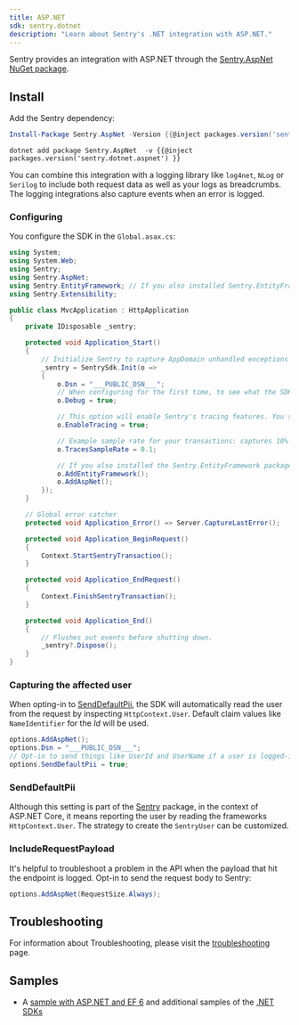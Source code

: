 ```yaml
---
title: ASP.NET
sdk: sentry.dotnet
description: "Learn about Sentry's .NET integration with ASP.NET."
---
```


Sentry provides an integration with ASP.NET through the [Sentry.AspNet NuGet package](https://www.nuget.org/packages/Sentry.AspNet).

## Install

Add the Sentry dependency:

```powershell {tabTitle:Package Manager}
Install-Package Sentry.AspNet -Version {{@inject packages.version('sentry.dotnet.aspnet') }}
```

```shell {tabTitle:.NET Core CLI}
dotnet add package Sentry.AspNet  -v {{@inject packages.version('sentry.dotnet.aspnet') }}
```

You can combine this integration with a logging library like `log4net`, `NLog` or `Serilog` to include both request data
as well as your logs as breadcrumbs. The logging integrations also capture events when an error is logged.

### Configuring

You configure the SDK in the `Global.asax.cs`:

<SignInNote />

```csharp
using System;
using System.Web;
using Sentry;
using Sentry.AspNet;
using Sentry.EntityFramework; // If you also installed Sentry.EntityFramework
using Sentry.Extensibility;

public class MvcApplication : HttpApplication
{
    private IDisposable _sentry;

    protected void Application_Start()
    {
        // Initialize Sentry to capture AppDomain unhandled exceptions and more.
        _sentry = SentrySdk.Init(o =>
        {
            o.Dsn = "___PUBLIC_DSN___";
            // When configuring for the first time, to see what the SDK is doing:
            o.Debug = true;

            // This option will enable Sentry's tracing features. You still need to start transactions and spans.
            o.EnableTracing = true;

            // Example sample rate for your transactions: captures 10% of transactions
            o.TracesSampleRate = 0.1;

            // If you also installed the Sentry.EntityFramework package
            o.AddEntityFramework();
            o.AddAspNet();
        });
    }

    // Global error catcher
    protected void Application_Error() => Server.CaptureLastError();

    protected void Application_BeginRequest()
    {
        Context.StartSentryTransaction();
    }

    protected void Application_EndRequest()
    {
        Context.FinishSentryTransaction();
    }

    protected void Application_End()
    {
        // Flushes out events before shutting down.
        _sentry?.Dispose();
    }
}
```

### Capturing the affected user

When opting-in to [SendDefaultPii](#senddefaultpii), the SDK will automatically read the user from the request by inspecting `HttpContext.User`. Default claim values like `NameIdentifier` for the _Id_ will be used.

<SignInNote />

```csharp
options.AddAspNet();
options.Dsn = "___PUBLIC_DSN___";
// Opt-in to send things like UserId and UserName if a user is logged-in
options.SendDefaultPii = true;
```

### SendDefaultPii

Although this setting is part of the [Sentry](/platforms/dotnet/) package, in the context of ASP.NET Core, it means reporting the user by reading the frameworks `HttpContext.User`. The strategy to create the `SentryUser` can be customized.

### IncludeRequestPayload

It's helpful to troubleshoot a problem in the API when the payload that hit the endpoint is logged.
Opt-in to send the request body to Sentry:

```csharp
options.AddAspNet(RequestSize.Always);
```

## Troubleshooting

For information about Troubleshooting, please visit the [troubleshooting](troubleshooting) page.

## Samples

- A [sample with ASP.NET and EF 6](https://github.com/getsentry/examples/tree/master/dotnet/AspNetMvc5Ef6) and additional samples of the [.NET SDKs](https://github.com/getsentry/examples/tree/master/dotnet)
